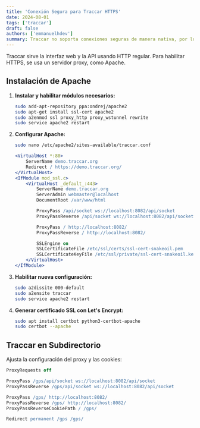 ```yaml
---
title: 'Conexión Segura para Traccar HTTPS'
date: 2024-08-01
tags: ['traccar']
draft: false
authors: ['emmanuelhdev']
summary: Traccar no soporta conexiones seguras de manera nativa, por lo que se usa un servidor proxy, en este caso Apache, para tunelizar todas las solicitudes a través de una conexión segura.
---
```

Traccar sirve la interfaz web y la API usando HTTP regular. Para habilitar HTTPS, se usa un servidor proxy, como Apache.

## Instalación de Apache
1. **Instalar y habilitar módulos necesarios:**
    ```bash
    sudo add-apt-repository ppa:ondrej/apache2
    sudo apt-get install ssl-cert apache2
    sudo a2enmod ssl proxy_http proxy_wstunnel rewrite
    sudo service apache2 restart
    ```

2. **Configurar Apache:**
    ```bash
    sudo nano /etc/apache2/sites-available/traccar.conf
    ```
    ```apache
    <VirtualHost *:80>
        ServerName demo.traccar.org
        Redirect / https://demo.traccar.org/
    </VirtualHost>
    <IfModule mod_ssl.c>
        <VirtualHost _default_:443>
            ServerName demo.traccar.org
            ServerAdmin webmaster@localhost
            DocumentRoot /var/www/html

            ProxyPass /api/socket ws://localhost:8082/api/socket
            ProxyPassReverse /api/socket ws://localhost:8082/api/socket

            ProxyPass / http://localhost:8082/
            ProxyPassReverse / http://localhost:8082/

            SSLEngine on
            SSLCertificateFile /etc/ssl/certs/ssl-cert-snakeoil.pem
            SSLCertificateKeyFile /etc/ssl/private/ssl-cert-snakeoil.key
        </VirtualHost>
    </IfModule>
    ```

3. **Habilitar nueva configuración:**
    ```bash
    sudo a2dissite 000-default
    sudo a2ensite traccar
    sudo service apache2 restart
    ```

4. **Generar certificado SSL con Let's Encrypt:**
    ```bash
    sudo apt install certbot python3-certbot-apache
    sudo certbot --apache
    ```

## Traccar en Subdirectorio
Ajusta la configuración del proxy y las cookies:
```apache
ProxyRequests off

ProxyPass /gps/api/socket ws://localhost:8082/api/socket
ProxyPassReverse /gps/api/socket ws://localhost:8082/api/socket

ProxyPass /gps/ http://localhost:8082/
ProxyPassReverse /gps/ http://localhost:8082/
ProxyPassReverseCookiePath / /gps/

Redirect permanent /gps /gps/
```
